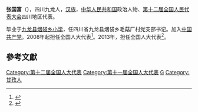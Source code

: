 '''张国富'''（{{bd|1954年||}}），四川九龙人，[[汉族|汉族]]，[[中华人民共和国|中华人民共和国]]政治人物、[[第十二届全国人民代表大会|第十二届全国人民代表大会]]四川地区代表。

毕业于[[九龙县烟袋乡小学|九龙县烟袋乡小学]]，任四川省九龙县烟袋乡毛菇厂村党支部书记。加入[[中国共产党|中国共产党]]。2008年起担任全国人大代表<ref>{{cite news|title=全国人大代表信息-张国富|url= http://210.82.31.1:8084/delegate/viewDelegate.action?dbid=112201|accessdate=2013-04-05|newspaper=全国人大网|archive-url=https://web.archive.org/web/20140523230430/http://www.npc.gov.cn/delegate/viewDelegate.action?dbid=112201|archive-date=2014-05-23|dead-url=yes}}</ref>。2013年，担任全国人大代表<ref>{{cite news|title=全国人大代表信息-张国富|url= http://210.82.31.1:8084/delegate/viewDelegate.action?dbid=122169|accessdate=2013-04-05|newspaper=全国人大网}}{{Dead link|date=2020年1月 |bot=InternetArchiveBot |fix-attempted=yes }}</ref>。

==參考文獻==
{{reflist}}
{{中国政治人物小作品}}
{{DEFAULTSORT:zhang guofu}}
[[Category:第十二届全国人大代表|Category:第十二届全国人大代表]]
[[Category:第十一届全国人大代表|Category:第十一届全国人大代表]]
[[Category:张姓|G]]
[[Category:甘孜人|Category:甘孜人]]